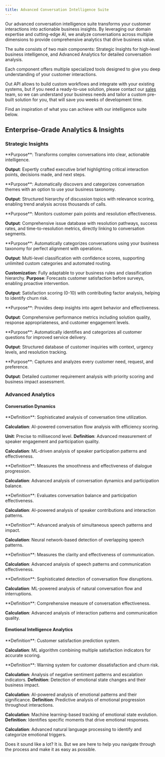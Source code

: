 ```yaml
---
title: Advanced Conversation Intelligence Suite
---
```


Our advanced conversation intelligence suite transforms your customer interactions into actionable business insights. By leveraging our domain expertise and cutting-edge AI, we analyze conversations across multiple dimensions to provide comprehensive analytics that drive business value.

The suite consists of two main components: Strategic Insights for high-level business intelligence, and Advanced Analytics for detailed conversation analysis. 

Each component offers multiple specialized tools designed to give you deep understanding of your customer interactions.

Out API allows to build custom workflows and integrate with your existing systems, but if you need a ready-to-use solution, please contact our [sales](mailto:alexa@descriptor.ai) team,
so we can understand your business needs and tailor a custom pre-built solution for you, that will save you weeks of development time.

Find an inspiration of what you can achieve with our intelligence suite below.

## Enterprise-Grade Analytics & Insights

### Strategic Insights
<AccordionGroup>
<Accordion title="Executive Summary">
**Purpose**: Transforms complex conversations into clear, actionable intelligence.

**Output**: Expertly crafted executive brief highlighting critical interaction points, decisions made, and next steps.

</Accordion>
<Accordion title="Smart Topic Detection">
**Purpose**: Automatically discovers and categorizes conversation themes with an option to use your business taxonomy.

**Output**: Structured hierarchy of discussion topics with relevance scoring, enabling trend analysis across thousands of calls.

</Accordion>
<Accordion title="Issue Resolution Tracking">
**Purpose**: Monitors customer pain points and resolution effectiveness.

**Output**: Comprehensive issue database with resolution pathways, success rates, and time-to-resolution metrics, directly linking to conversation segments.

</Accordion>
<Accordion title="Intelligent Call Classification">
**Purpose**: Automatically categorizes conversations using your business taxonomy for perfect alignment with operations.

**Output**: Multi-level classification with confidence scores, supporting unlimited custom categories and automated routing.

**Customization**: Fully adaptable to your business rules and classification hierarchy.
</Accordion>
<Accordion title="Predictive CSAT">
**Purpose**: Forecasts customer satisfaction before surveys, enabling proactive intervention.

**Output**: Satisfaction scoring (0-10) with contributing factor analysis, helping to identify churn risk.

</Accordion>
<Accordion title="Agent Performance Intelligence">
**Purpose**: Provides deep insights into agent behavior and effectiveness.

**Output**: Comprehensive performance metrics including solution quality, response appropriateness, and customer engagement levels.

</Accordion>
<Accordion title="Customer Intent Analysis">
**Purpose**: Automatically identifies and categorizes all customer questions for improved service delivery.

**Output**: Structured database of customer inquiries with context, urgency levels, and resolution tracking.

</Accordion>
<Accordion title="Voice of Customer Analytics">
**Purpose**: Captures and analyzes every customer need, request, and preference.

**Output**: Detailed customer requirement analysis with priority scoring and business impact assessment.

</Accordion>
</AccordionGroup>

### Advanced Analytics

#### Conversation Dynamics

<AccordionGroup>

<Accordion title="Interaction Duration Analytics">
**Definition**: Sophisticated analysis of conversation time utilization.

**Calculation**: AI-powered conversation flow analysis with efficiency scoring.

**Unit**: Precise to millisecond level.
</Accordion>
<Accordion title="Engagement Effectiveness">
**Definition**: Advanced measurement of speaker engagement and participation quality.

**Calculation**: ML-driven analysis of speaker participation patterns and effectiveness.

</Accordion>
<Accordion title="Conversation Flow Efficiency">
**Definition**: Measures the smoothness and effectiveness of dialogue progression.

**Calculation**: Advanced analysis of conversation dynamics and participation balance.

</Accordion>
<Accordion title="Speaker Dominance Analysis">
**Definition**: Evaluates conversation balance and participation effectiveness.

**Calculation**: AI-powered analysis of speaker contributions and interaction patterns.

</Accordion>
<Accordion title="Cross-Talk Detection">
**Definition**: Advanced analysis of simultaneous speech patterns and impact.

**Calculation**: Neural network-based detection of overlapping speech patterns.

</Accordion>
<Accordion title="Conversation Clarity Index">
**Definition**: Measures the clarity and effectiveness of communication.

**Calculation**: Advanced analysis of speech patterns and communication effectiveness.

</Accordion>
<Accordion title="Interaction Flow Analysis">
**Definition**: Sophisticated detection of conversation flow disruptions.

**Calculation**: ML-powered analysis of natural conversation flow and interruptions.

</Accordion>
<Accordion title="Communication Efficiency Score">
**Definition**: Comprehensive measure of conversation effectiveness.

**Calculation**: Advanced analysis of interaction patterns and communication quality.
</Accordion>
</AccordionGroup>

#### Emotional Intelligence Analytics

<AccordionGroup>

<Accordion title="Satisfaction Analytics">
**Definition**: Customer satisfaction prediction system.

**Calculation**: ML algorithm combining multiple satisfaction indicators for accurate scoring.

</Accordion>
<Accordion title="Risk Detection System">
**Definition**: Warning system for customer dissatisfaction and churn risk.

**Calculation**: Analysis of negative sentiment patterns and escalation indicators.
</Accordion>
<Accordion title="Emotional Pattern Recognition">
**Definition**: Detection of emotional state changes and their business impact.

**Calculation**: AI-powered analysis of emotional patterns and their significance.
</Accordion>
<Accordion title="Sentiment Trajectory Analysis">
**Definition**: Predictive analysis of emotional progression throughout interactions.

**Calculation**: Machine learning-based tracking of emotional state evolution.
</Accordion>
<Accordion title="Emotional Trigger Detection">
**Definition**: Identifies specific moments that drive emotional responses.

**Calculation**: Advanced natural language processing to identify and categorize emotional triggers.
</Accordion>
</AccordionGroup>

Does it sound like a lot? It is. But we are here to help you navigate through the process and make it as easy as possible.